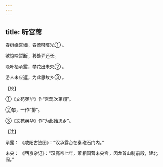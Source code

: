 ```yaml
---
---
---
```

title: 听宫莺
---




春树绕宫墙，春莺啭曙光① 。

欲惊啼暂断，移处弄还长。

隐叶栖承露，攀花出未央② 。

游人未应返，为此思故乡③ 。

【校】

①《文苑英华》作“宫莺次第翔”。

②攀，一作“排”。

③《文苑英华》作“为此始思乡”。

【注】

承露： 《咸阳古迹图》：“汉承露台在秦磁石门内。”

未央： 《西京杂记》：“汉高帝七年，萧相国营未央宫，因龙首山制前殿，建北阙。”
